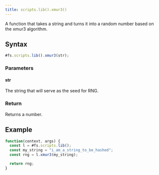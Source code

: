 ```yaml
---
title: scripts.lib().xmur3()
---
```


A function that takes a string and turns it into a random number based on the xmur3 algorithm.

## Syntax

```js
#fs.scripts.lib().xmur3(str);
```

### Parameters

#### str

The string that will serve as the seed for RNG.

### Return

Returns a number.

## Example

```js
function(context, args) {
  const l = #fs.scripts.lib();
  const my_string = "i_am_a_string_to_be_hashed";
  const rng = l.xmur3(my_string);

  return rng;
}
```
